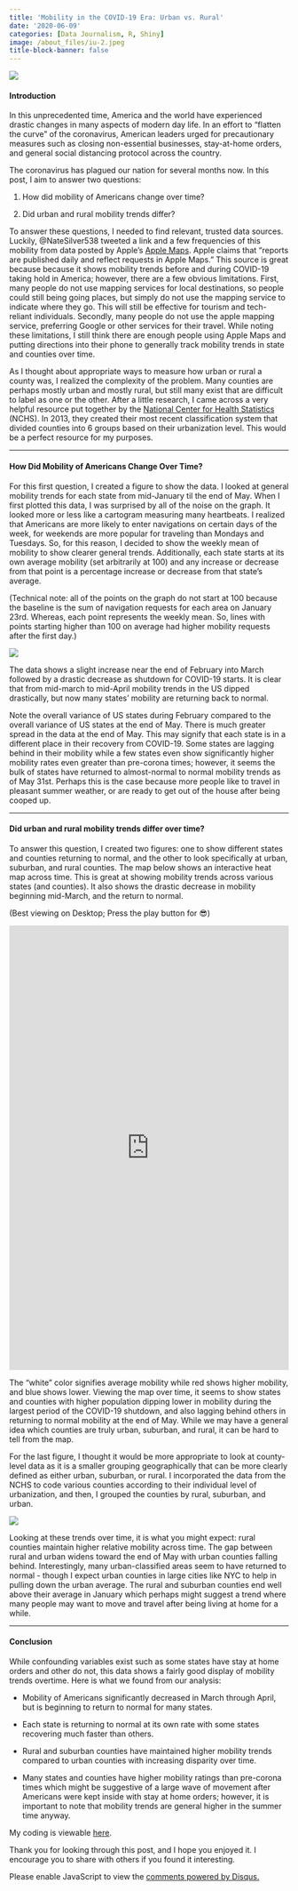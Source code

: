 ```yaml
---
title: 'Mobility in the COVID-19 Era: Urban vs. Rural'
date: '2020-06-09'
categories: [Data Journalism, R, Shiny]
image: /about_files/iu-2.jpeg
title-block-banner: false
---
```

![](/./about_files/iu-2.jpeg){fig-align="center"}

#### Introduction
In this unprecedented time, America and the world have experienced drastic changes in many aspects of modern day life. In an effort to "flatten the curve" of the coronavirus, American leaders urged for precautionary measures such as closing non-essential businesses, stay-at-home orders, and general social distancing protocol across the country. 

The coronavirus has plagued our nation for several months now. In this post, I aim to answer two questions:

1. How did mobility of Americans change over time?

2. Did urban and rural mobility trends differ?


To answer these questions, I needed to find relevant, trusted data sources. Luckily, @NateSilver538 tweeted a link and a few frequencies of this mobility from data posted by Apple's [Apple Maps](https://www.apple.com/covid19/mobility). Apple claims that "reports are published daily and reflect requests in Apple Maps." This source is great because because it shows mobility trends before and during COVID-19 taking hold in America; however, there are a few obvious limitations. First, many people do not use mapping services for local destinations, so people could still being going places, but simply do not use the mapping service to indicate where they go. This will still be effective for tourism and tech-reliant individuals. Secondly, many people do not use the apple mapping service, preferring Google or other services for their travel. While noting these limitations, I still think there are enough people using Apple Maps and putting directions into their phone to generally track mobility trends in state and counties over time.

As I thought about appropriate ways to measure how urban or rural a county was, I realized the complexity of the problem. Many counties are perhaps mostly urban and mostly rural, but still many exist that are difficult to label as one or the other. After a little research, I came across a very helpful resource put together by the [National Center for Health Statistics](https://www.cdc.gov/nchs/data_access/urban_rural.htm) (NCHS). In 2013, they created their most recent classification system that divided counties into 6 groups based on their urbanization level. This would be a perfect resource for my purposes.

--------------------------------

#### How Did Mobility of Americans Change Over Time?

For this first question, I created a figure to show the data. I looked at general mobility trends for each state from mid-January til the end of May. When I first plotted this data, I was surprised by all of the noise on the graph. It looked more or less like a  cartogram measuring many heartbeats. I realized that Americans are more likely to enter navigations on certain days of the week, for weekends are more popular for traveling than Mondays and Tuesdays. So, for this reason, I decided to show the weekly mean of mobility to show clearer general trends. Additionally, each state starts at its own average mobility (set arbitrarily at 100) and any increase or decrease from that point is a percentage increase or decrease from that state's average. 

(Technical note: all of the points on the graph do not start at 100 because the baseline is the sum of navigation requests for each area on January 23rd. Whereas, each point represents the weekly mean. So, lines with points starting higher than 100 on average had higher mobility requests after the first day.)

![](/./about_files/50_states.png){fig-align="center"}

The data shows a slight increase near the end of February into March followed by a drastic decrease as shutdown for COVID-19 starts. It is clear that from mid-march to mid-April mobility trends in the US dipped drastically, but now many states' mobility are returning back to normal. 

Note the overall variance of US states during February compared to the overall variance of US states at the end of May. There is much greater spread in the data at the end of May. This may signify that each state is in a different place in their recovery from COVID-19. Some states are lagging behind in their mobility while a few states even show significantly higher mobility rates even greater than pre-corona times; however, it seems the bulk of states have returned to almost-normal to normal mobility trends as of May 31st. Perhaps this is the case because more people like to travel in pleasant summer weather, or are ready to get out of the house after being cooped up. 

---------------------------

#### Did urban and rural mobility trends differ over time?

To answer this question, I created two figures: one to show different states and counties returning to normal, and the other to look specifically at urban, suburban, and rural counties.
The map below shows an interactive heat map across time. This is great at showing mobility trends across various states (and counties). It also shows the drastic decrease in mobility beginning mid-March, and the return to normal.

(Best viewing on Desktop; Press the play button for 😎)

<iframe src="https://acbass49.shinyapps.io/mobility_trends/" style="border: none; width: 100%; height: 800px"></iframe>

The "white" color signifies average mobility while red shows higher mobility, and blue shows lower. Viewing the map over time, it seems to show states and counties with higher population dipping lower in mobility during the largest period of the COVID-19 shutdown, and also lagging behind others in returning to normal mobility at the end of May. While we may have a general idea which counties are truly urban, suburban, and rural, it can be hard to tell  from the map.

For the last figure, I thought it would be more appropriate to look at county-level data as it is a smaller grouping geographically that can be more clearly defined as either urban, suburban, or rural. I incorporated the data from the NCHS to code various counties according to their individual level of urbanization, and then, I grouped the counties by rural, suburban, and urban.

![](/./about_files/Urban_Rural.png){fig-align="center"}

Looking at these trends over time, it is what you might expect: rural counties maintain higher relative mobility across time. The gap between rural and urban widens toward the end of May with urban counties falling behind. Interestingly, many urban-classified areas seem to have returned to normal - though I expect urban counties in large cities like NYC to help in pulling down the urban average. The rural and suburban counties end well above their average in January which perhaps might suggest a trend where many people may want to move and travel after being living at home for a while.

---------------------------
#### Conclusion

While confounding variables exist such as some states have stay at home orders and other do not, this data shows a fairly good display of mobility trends overtime. Here is what we found from our analysis:

* Mobility of Americans significantly decreased in March through April, but is beginning to return to normal for many states.  

* Each state is returning to normal at its own rate with some states recovering much faster than others.

* Rural and suburban counties have maintained higher mobility trends compared to urban counties with increasing disparity over time.
* Many states and counties have higher mobility ratings than pre-corona times which might be suggestive of a large wave of movement after Americans were kept inside with stay at home orders; however, it is important to note that mobility trends are general higher in the summer time anyway.   

My coding is viewable [here](https://github.com/acbass49/mobilitytrends).

Thank you for looking through this post, and I hope you enjoyed it. I encourage you to share with others if you found it interesting.

<div id="disqus_thread"></div>
<script>
    /**
    *  RECOMMENDED CONFIGURATION VARIABLES: EDIT AND UNCOMMENT THE SECTION BELOW TO INSERT DYNAMIC VALUES FROM YOUR PLATFORM OR CMS.
    *  LEARN WHY DEFINING THESE VARIABLES IS IMPORTANT: https://disqus.com/admin/universalcode/#configuration-variables    */
    var disqus_config = function () {
    this.page.url = 'https://alexbass.me/posts/mobility/';  // Replace PAGE_URL with your page's canonical URL variable
    this.page.identifier = 'mobility'; // Replace PAGE_IDENTIFIER with your page's unique identifier variable
    };
    (function() { // DON'T EDIT BELOW THIS LINE
    var d = document, s = d.createElement('script');
    s.src = 'https://alexbassc.disqus.com/embed.js';
    s.setAttribute('data-timestamp', +new Date());
    (d.head || d.body).appendChild(s);
    })();
</script>
<noscript>Please enable JavaScript to view the <a href="https://disqus.com/?ref_noscript">comments powered by Disqus.</a></noscript>

<script id="dsq-count-scr" src="//alexbassc.disqus.com/count.js" async></script>